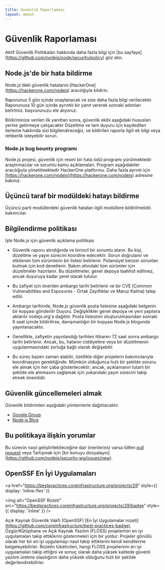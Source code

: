 ```yaml
---
title: Güvenlik Raporlaması
layout: about
---
```


# Güvenlik Raporlaması

Aktif Güvenlik Politikaları hakkında daha fazla bilgi için \[bu sayfaya] (https://github.com/nodejs/node/security/policy) göz atın.

## Node.js'de bir hata bildirme

Node.js'deki güvenlik hatalarını \[HackerOne] (https://hackerone.com/nodejs) aracılığıyla bildirin.

Raporunuz 5 gün içinde onaylanacak ve size daha fazla bilgi verilecektir.
Raporunuza 10 gün içinde ayrıntılı bir yanıt vererek sonraki adımları belirtiniz.
başvurunuzu ele alıyoruz.

Bildiriminize verilen ilk yanıttan sonra, güvenlik ekibi aşağıdaki hususları yerine getirmeye çalışacaktır
Düzeltme ve tam duyuru için kaydedilen ilerleme hakkında sizi bilgilendireceğiz,
ve bildirilen raporla ilgili ek bilgi veya rehberlik isteyebilir
sorun.

### Node.js bug bounty programı

Node.js projesi, güvenlik için resmi bir hata ödül programı yürütmektedir
araştırmacılar ve sorumlu kamu açıklamaları. Program aşağıdakiler aracılığıyla yönetilmektedir
HackerOne platformu. Daha fazla ayrıntı için [https://hackerone.com/nodejs](https://hackerone.com/nodejs) adresine bakınız.

## Üçüncü taraf bir modüldeki hatayı bildirme

Üçüncü parti modüllerdeki güvenlik hataları ilgili modüllere bildirilmelidir.
bakımcılar.

## Bilgilendirme politikası

İşte Node.js için güvenlik açıklama politikası

- Güvenlik raporu alındığında ve birincil bir sorumlu atanır. Bu kişi, düzeltme ve yayın sürecini koordine edecektir. Sorun doğrulanır ve etkilenen tüm sürümlerin bir listesi belirlenir. Potansiyel benzer sorunları bulmak için kod denetlenir. Bakım altındaki tüm sürümler için düzeltmeler hazırlanır. Bu düzeltmeler, genel depoya taahhüt edilmez, ancak duyuruya kadar yerel olarak tutulur.

- Bu zafiyet için önerilen ambargo tarihi belirlenir ve bir CVE (Common Vulnerabilities and Exposures - Ortak Zayıflıklar ve Maruz Kalma) talep edilir.

- Ambargo tarihinde, Node.js güvenlik posta listesine aşağıdaki belgenin bir kopyası gönderilir
  Duyuru. Değişiklikler genel depoya ve yeni yapılara aktarılır
  nodejs.org'a dağıtılır. Posta listesinin oluşturulmasından sonraki 6 saat içinde
  bildirilirse, danışmanlığın bir kopyası Node.js blogunda yayınlanacaktır.

- Genellikle, zafiyetin yayınlandığı tarihten itibaren 72 saat sonra ambargo tarihi belirlenir. Ancak, bu, hatanın ciddiyetine veya bir düzeltmenin uygulanmasındaki zorluğa bağlı olarak değişebilir.

- Bu süreç bazen zaman alabilir, özellikle diğer projelerin bakımcılarıyla koordinasyon gerektiğinde. Mümkün olduğunca hızlı bir şekilde sorunu ele almak için her çaba gösterilecektir; ancak, açıklamanın tutarlı bir şekilde ele alınmasını sağlamak için yukarıdaki yayın sürecini takip etmek önemlidir.

## Güvenlik güncellemeleri almak

Güvenlik bildirimleri aşağıdaki yöntemlerle dağıtılacaktır.

- [Google Group](https://groups.google.com/group/nodejs-sec)
- [Node.js Blog](/blog)

## Bu politikaya ilişkin yorumlar

Bu sürecin nasıl geliştirilebileceğine dair önerileriniz varsa lütfen
[pull request](https://github.com/nodejs/nodejs.org) veya
Tartışmak için \[bir konuyu dosyalayın] (https://github.com/nodejs/security-wg/issues/new).

## OpenSSF En İyi Uygulamaları

<a
  href="https://bestpractices.coreinfrastructure.org/projects/29"
  style={{ display: 'inline-flex' }}
>
  <img
    alt="OpenSSF Rozeti"
    src="https://bestpractices.coreinfrastructure.org/projects/29/badge"
    style={{ display: 'inline' }}
  />
</a>

Açık Kaynak Güvenlik Vakfı (OpenSSF) \[En İyi Uygulamalar rozeti] (https://github.com/coreinfrastructure/best-practices-badge), Özgür/Kütüphane ve Açık Kaynak Yazılım (FLOSS) projelerinin en iyi uygulamaları takip ettiklerini göstermeleri için bir yoldur. Projeler gönüllü olarak her bir en iyi uygulamayı nasıl takip ettiklerini kendi kendilerine belgeleyebilirler. Rozetin tüketicileri, hangi FLOSS projelerinin en iyi uygulamaları takip ettiğini ve sonuç olarak daha yüksek kalitede güvenli yazılım üretme olasılığının daha yüksek olduğunu hızlı bir şekilde değerlendirebilirler.
